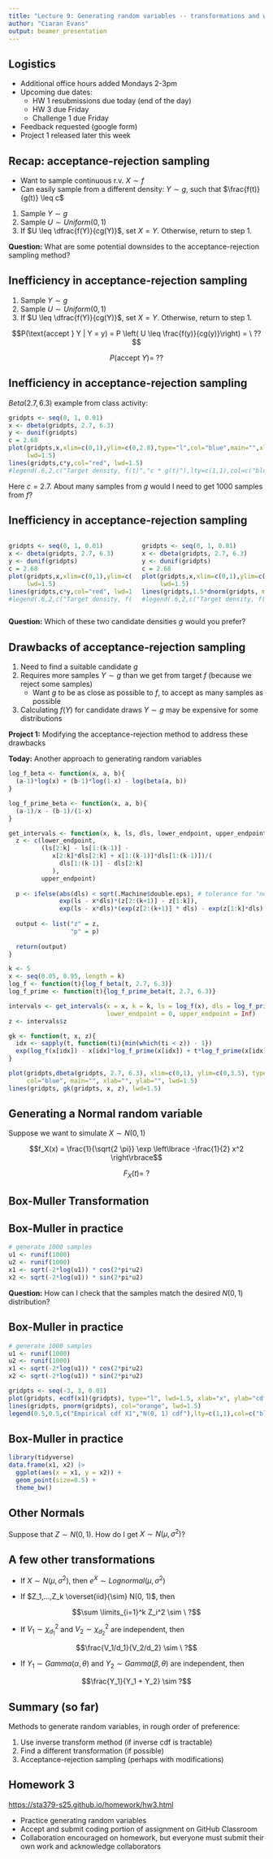 ```yaml
---
title: "Lecture 9: Generating random variables -- transformations and wrap-up"
author: "Ciaran Evans"
output: beamer_presentation
---
```


## Logistics

* Additional office hours added Mondays 2-3pm
* Upcoming due dates:
    * HW 1 resubmissions due today (end of the day)
    * HW 3 due Friday
    * Challenge 1 due Friday
* Feedback requested (google form)
* Project 1 released later this week

## Recap: acceptance-rejection sampling

* Want to sample continuous r.v. $X \sim f$
* Can easily sample from a different density: $Y \sim g$, such that $\frac{f(t)}{g(t)} \leq c$


1. Sample $Y \sim g$
2. Sample $U \sim Uniform(0, 1)$
3. If $U \leq \dfrac{f(Y)}{cg(Y)}$, set $X = Y$. Otherwise, return to step 1.

**Question:** What are some potential downsides to the acceptance-rejection sampling method?

\vspace{3cm}


## Inefficiency in acceptance-rejection sampling

1. Sample $Y \sim g$
2. Sample $U \sim Uniform(0, 1)$
3. If $U \leq \dfrac{f(Y)}{cg(Y)}$, set $X = Y$. Otherwise, return to step 1.

$$P(\text{accept } Y | Y = y) = P \left( U \leq \frac{f(y)}{cg(y)}\right) = \ ??$$

$$P(\text{accept } Y) = \ ??$$

\vspace{4cm}

## Inefficiency in acceptance-rejection sampling

$Beta(2.7, 6.3)$ example from class activity:

```r
gridpts <- seq(0, 1, 0.01)
x <- dbeta(gridpts, 2.7, 6.3)
y <- dunif(gridpts)
c = 2.68
plot(gridpts,x,xlim=c(0,1),ylim=c(0,2.8),type="l",col="blue",main="",xlab="",ylab="",
     lwd=1.5)
lines(gridpts,c*y,col="red", lwd=1.5)
#legend(.6,2,c("Target density, f(t)","c * g(t)"),lty=c(1,1),col=c("blue","red"))
```

Here $c = 2.7$. About many samples from $g$ would I need to get 1000 samples from $f$?

\vspace{2cm}

## Inefficiency in acceptance-rejection sampling

:::: {.columns}

::: {.column width="50%"}

```r
gridpts <- seq(0, 1, 0.01)
x <- dbeta(gridpts, 2.7, 6.3)
y <- dunif(gridpts)
c = 2.68
plot(gridpts,x,xlim=c(0,1),ylim=c(0,2.8),type="l",col="blue",main="",xlab="",ylab="",
     lwd=1.5)
lines(gridpts,c*y,col="red", lwd=1.5)
#legend(.6,2,c("Target density, f(t)","c * g(t)"),lty=c(1,1),col=c("blue","red"))
```

:::

::: {.column width="50%"}

```r
gridpts <- seq(0, 1, 0.01)
x <- dbeta(gridpts, 2.7, 6.3)
y <- dunif(gridpts)
c = 2.68
plot(gridpts,x,xlim=c(0,1),ylim=c(0,2.8),type="l",col="blue",main="",xlab="",ylab="",
     lwd=1.5)
lines(gridpts,1.5*dnorm(gridpts, mean=0.22, sd=0.22),col="red", lwd=1.5)
#legend(.6,2,c("Target density, f(t)","c * g(t)"),lty=c(1,1),col=c("blue","red"))
```

:::

::::

**Question:** Which of these two candidate densities $g$ would you prefer? 

\vspace{2cm}

## Drawbacks of acceptance-rejection sampling

1. Need to find a suitable candidate $g$
2. Requires more samples $Y \sim g$ than we get from target $f$ (because we reject some samples)
    * Want $g$ to be as close as possible to $f$, to accept as many samples as possible
3. Calculating $f(Y)$ for candidate draws $Y \sim g$ may be expensive for some distributions

**Project 1:** Modifying the acceptance-rejection method to address these drawbacks

**Today:** Another approach to generating random variables


```r
log_f_beta <- function(x, a, b){
  (a-1)*log(x) + (b-1)*log(1-x) - log(beta(a, b))
}

log_f_prime_beta <- function(x, a, b){
  (a-1)/x - (b-1)/(1-x)
}

get_intervals <- function(x, k, ls, dls, lower_endpoint, upper_endpoint){
  z <- c(lower_endpoint,
         (ls[2:k] - ls[1:(k-1)] - 
            x[2:k]*dls[2:k] + x[1:(k-1)]*dls[1:(k-1)])/(
              dls[1:(k-1)] - dls[2:k]
            ),
         upper_endpoint)
  
  p <- ifelse(abs(dls) < sqrt(.Machine$double.eps), # tolerance for "near equality"
              exp(ls - x*dls)*(z[2:(k+1)] - z[1:k]),
              exp(ls - x*dls)*(exp(z[2:(k+1)] * dls) - exp(z[1:k]*dls))/dls)
  
  output <- list("z" = z,
                 "p" = p)
  
  return(output)
}
```


```r
k <- 5
x <- seq(0.05, 0.95, length = k)
log_f <- function(t){log_f_beta(t, 2.7, 6.3)}
log_f_prime <- function(t){log_f_prime_beta(t, 2.7, 6.3)}

intervals <- get_intervals(x = x, k = k, ls = log_f(x), dls = log_f_prime(x), 
                           lower_endpoint = 0, upper_endpoint = Inf)
z <- intervals$z

gk <- function(t, x, z){
  idx <- sapply(t, function(ti){min(which(ti < z)) - 1})
  exp(log_f(x[idx]) - x[idx]*log_f_prime(x[idx]) + t*log_f_prime(x[idx]))
}

plot(gridpts,dbeta(gridpts, 2.7, 6.3), xlim=c(0,1), ylim=c(0,3.5), type="l", 
     col="blue", main="", xlab="", ylab="", lwd=1.5)
lines(gridpts, gk(gridpts, x, z), lwd=1.5)
```


## Generating a Normal random variable

Suppose we want to simulate $X \sim N(0, 1)$

$$f_X(x) = \frac{1}{\sqrt{2 \pi}} \exp \left\lbrace -\frac{1}{2} x^2 \right\rbrace$$

$$F_X(t) = \ ?$$

## Box-Muller Transformation

## Box-Muller in practice

```r
# generate 1000 samples
u1 <- runif(1000)
u2 <- runif(1000)
x1 <- sqrt(-2*log(u1)) * cos(2*pi*u2)
x2 <- sqrt(-2*log(u1)) * sin(2*pi*u2)
```

**Question:** How can I check that the samples match the desired $N(0, 1)$ distribution?

## Box-Muller in practice

```r
# generate 1000 samples
u1 <- runif(1000)
u2 <- runif(1000)
x1 <- sqrt(-2*log(u1)) * cos(2*pi*u2)
x2 <- sqrt(-2*log(u1)) * sin(2*pi*u2)
```

```r
gridpts <- seq(-3, 3, 0.01)
plot(gridpts, ecdf(x1)(gridpts), type="l", lwd=1.5, xlab="x", ylab="cdf")
lines(gridpts, pnorm(gridpts), col="orange", lwd=1.5)
legend(0.5,0.5,c("Empirical cdf X1","N(0, 1) cdf"),lty=c(1,1),col=c("black","orange"))
```

## Box-Muller in practice


```r
library(tidyverse)
data.frame(x1, x2) |>
  ggplot(aes(x = x1, y = x2)) +
  geom_point(size=0.5) +
  theme_bw()
```


## Other Normals

Suppose that $Z \sim N(0, 1)$. How do I get $X \sim N(\mu, \sigma^2)$?

\vspace{4cm}

## A few other transformations

* If $X \sim N(\mu, \sigma^2)$, then $e^X \sim Lognormal(\mu, \sigma^2)$

* If $Z_1,...,Z_k \overset{iid}{\sim} N(0, 1)$, then 

$$\sum \limits_{i=1}^k Z_i^2 \sim \ ?$$

* If $V_1 \sim \chi^2_{d_1}$ and $V_2 \sim \chi^2_{d_2}$ are independent, then 

$$\frac{V_1/d_1}{V_2/d_2} \sim \ ?$$

* If $Y_1 \sim Gamma(\alpha, \theta)$ and $Y_2 \sim Gamma(\beta, \theta)$ are independent, then

$$\frac{Y_1}{Y_1 + Y_2} \sim ?$$

## Summary (so far)

Methods to generate random variables, in rough order of preference:

1. Use inverse transform method (if inverse cdf is tractable)
2. Find a different transformation (if possible)
3. Acceptance-rejection sampling (perhaps with modifications)

## Homework 3

[https://sta379-s25.github.io/homework/hw3.html](https://sta379-s25.github.io/homework/hw3.html)

* Practice generating random variables
* Accept and submit coding portion of assignment on GitHub Classroom
* Collaboration encouraged on homework, but everyone must submit their own work and acknowledge collaborators
    